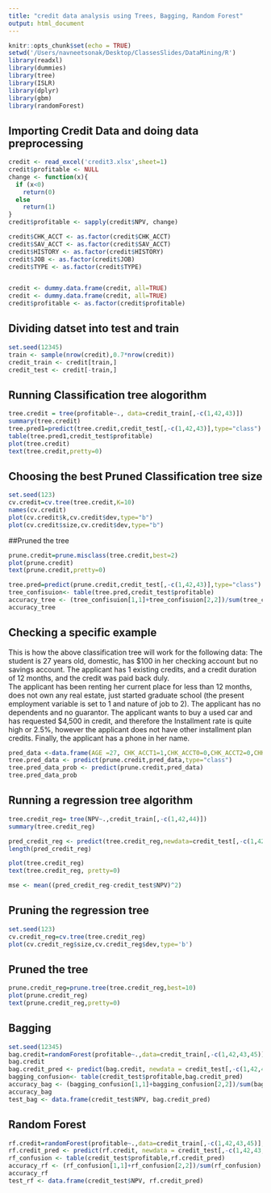 ```yaml
---
title: "credit data analysis using Trees, Bagging, Random Forest"
output: html_document
---
```


```r
knitr::opts_chunk$set(echo = TRUE)
setwd('/Users/navneetsonak/Desktop/ClassesSlides/DataMining/R')
library(readxl)
library(dummies)
library(tree)
library(ISLR)
library(dplyr)
library(gbm)
library(randomForest)

```

## Importing Credit Data and doing data preprocessing

```r

credit <- read_excel('credit3.xlsx',sheet=1)
credit$profitable <- NULL
change <- function(x){
  if (x<0)
    return(0)
  else
    return(1)
}
credit$profitable <- sapply(credit$NPV, change)

credit$CHK_ACCT <- as.factor(credit$CHK_ACCT)
credit$SAV_ACCT <- as.factor(credit$SAV_ACCT)
credit$HISTORY <- as.factor(credit$HISTORY)
credit$JOB <- as.factor(credit$JOB)
credit$TYPE <- as.factor(credit$TYPE)


credit <- dummy.data.frame(credit, all=TRUE)
credit <- dummy.data.frame(credit, all=TRUE)
credit$profitable <- as.factor(credit$profitable)
```

## Dividing datset into test and train

```r
set.seed(12345)
train <- sample(nrow(credit),0.7*nrow(credit))
credit_train <- credit[train,]
credit_test <- credit[-train,]

```

## Running Classification tree alogorithm

```r
tree.credit = tree(profitable~., data=credit_train[,-c(1,42,43)])
summary(tree.credit)
tree.pred1=predict(tree.credit,credit_test[,-c(1,42,43)],type="class")
table(tree.pred1,credit_test$profitable)
plot(tree.credit)
text(tree.credit,pretty=0)

```

## Choosing the best Pruned Classification tree size

```r
set.seed(123)
cv.credit=cv.tree(tree.credit,K=10)
names(cv.credit)
plot(cv.credit$k,cv.credit$dev,type="b")
plot(cv.credit$size,cv.credit$dev,type="b")

```

##Pruned the tree

```r
prune.credit=prune.misclass(tree.credit,best=2)
plot(prune.credit)
text(prune.credit,pretty=0)

tree.pred=predict(prune.credit,credit_test[,-c(1,42,43)],type="class")
tree_confisuion<- table(tree.pred,credit_test$profitable)
accuracy_tree <- (tree_confisuion[1,1]+tree_confisuion[2,2])/sum(tree_confisuion)
accuracy_tree
```

## Checking a specific example
This is how the above classification tree will work for the following data:
The student is 27 years old, domestic, has $100 in her checking account but no savings account. 
The applicant has 1 existing credits, and a credit duration of 12 months, and the credit was paid back duly.  
The applicant has been renting her current place for less than 12 months, does not own any real estate, just started graduate school (the present employment variable is set to 1 and nature of job to 2). 
The applicant has no dependents and no guarantor. 
The applicant wants to buy a used car and has requested $4,500 in credit, and therefore the Installment rate is quite high or 2.5%, 
however the applicant does not have other installment plan credits. 
Finally, the applicant has a phone in her name.
```r


pred_data <-data.frame(AGE =27, CHK_ACCT1=1,CHK_ACCT0=0,CHK_ACCT2=0,CHK_ACCT3=0, SAV_ACCT0=1,SAV_ACCT1=0,SAV_ACCT2=0,SAV_ACCT3=0,SAV_ACCT4=0,NUM_CREDITS = 1, DURATION = 12, HISTORY2=1,HISTORY0=0,HISTORY1=0,HISTORY3=0,HISTORY4=0, PRESENT_RESIDENT=1, EMPLOYMENT=1, JOB2=1,JOB0=0,JOB1=0,JOB3=0, NUM_DEPENDENTS = 1, RENT=1, INSTALL_RATE=3, GUARANTOR=0, OTHER_INSTALL=0, OWN_RES=0, TELEPHONE=1, FOREIGN=0, REAL_ESTATE=0, TYPE2=1,TYPE1=0,TYPE0=0,TYPE3=0,TYPE4=0,TYPE5=0,TYPE6=0, AMOUNT_REQUESTED=4500)
tree.pred_data <- predict(prune.credit,pred_data,type="class")
tree.pred_data_prob <- predict(prune.credit,pred_data)
tree.pred_data_prob

```

## Running a regression tree algorithm

```r
tree.credit_reg= tree(NPV~.,credit_train[,-c(1,42,44)])
summary(tree.credit_reg)

pred_credit_reg <- predict(tree.credit_reg,newdata=credit_test[,-c(1,42,44)])
length(pred_credit_reg)

plot(tree.credit_reg)
text(tree.credit_reg, pretty=0)

mse <- mean((pred_credit_reg-credit_test$NPV)^2)

```

## Pruning the regression tree

```r
set.seed(123)
cv.credit_reg=cv.tree(tree.credit_reg)
plot(cv.credit_reg$size,cv.credit_reg$dev,type='b')

```

## Pruned the tree 

```r
prune.credit_reg=prune.tree(tree.credit_reg,best=10)
plot(prune.credit_reg)
text(prune.credit_reg,pretty=0)

```

## Bagging

```r
set.seed(12345)
bag.credit=randomForest(profitable~.,data=credit_train[,-c(1,42,43,45)],mtry=40,importance=TRUE)
bag.credit
bag.credit_pred <- predict(bag.credit, newdata = credit_test[,-c(1,42,43,45)])
bagging_confusion<- table(credit_test$profitable,bag.credit_pred) 
accuracy_bag <- (bagging_confusion[1,1]+bagging_confusion[2,2])/sum(bagging_confusion)
accuracy_bag
test_bag <- data.frame(credit_test$NPV, bag.credit_pred)

```

## Random Forest

```r
rf.credit=randomForest(profitable~.,data=credit_train[,-c(1,42,43,45)],mtry=10,importance=TRUE)
rf.credit_pred <- predict(rf.credit, newdata = credit_test[,-c(1,42,43,45)])
rf_confusion <- table(credit_test$profitable,rf.credit_pred) 
accuracy_rf <- (rf_confusion[1,1]+rf_confusion[2,2])/sum(rf_confusion)
accuracy_rf
test_rf <- data.frame(credit_test$NPV, rf.credit_pred)
```
